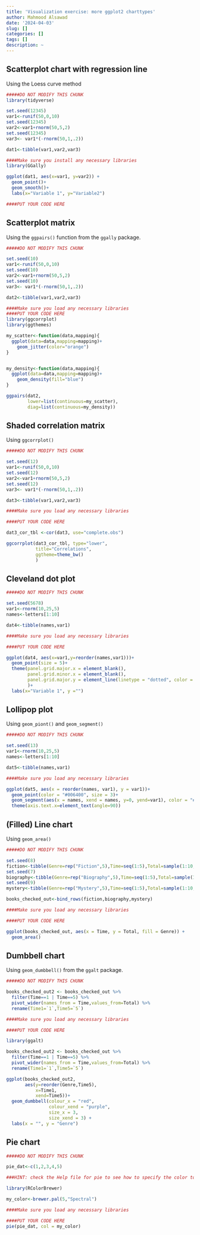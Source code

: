 ```yaml
---
title: 'Visualization exercise: more ggplot2 charttypes'
author: Mahmood Alsawad
date: '2024-04-03'
slug: []
categories: []
tags: []
description: ~
---
```


## Scatterplot chart with regression line
Using the Loess curve method

```r

#####DO NOT MODIFY THIS CHUNK
library(tidyverse)

set.seed(12345)
var1<-runif(50,0,10)
set.seed(12345)
var2<-var1+rnorm(50,5,2)
set.seed(12345)
var3<- var1*(-rnorm(50,1,.2))

dat1<-tibble(var1,var2,var3)


```

```r

####Make sure you install any necessary libraries
library(GGally)

ggplot(dat1, aes(x=var1, y=var2)) +
  geom_point()+
  geom_smooth()+
  labs(x="Variable 1", y="Variable2")

####PUT YOUR CODE HERE
```

## Scatterplot matrix
Using the `ggpairs()` function from the `ggally` package.

```r

#####DO NOT MODIFY THIS CHUNK

set.seed(10)
var1<-runif(50,0,10)
set.seed(10)
var2<-var1+rnorm(50,5,2)
set.seed(10)
var3<- var1*(-rnorm(50,1,.2))

dat2<-tibble(var1,var2,var3)


```


```r

####Make sure you load any necessary libraries
####PUT YOUR CODE HERE
library(ggcorrplot)
library(ggthemes)

my_scatter<-function(data,mapping){
  ggplot(data=data,mapping=mapping)+
    geom_jitter(color="orange")
}


my_density<-function(data,mapping){
  ggplot(data=data,mapping=mapping)+
    geom_density(fill="blue")
}

ggpairs(dat2,
        lower=list(continuous=my_scatter),
        diag=list(continuous=my_density))

```

## Shaded correlation matrix
Using `ggcorrplot()`

```r

#####DO NOT MODIFY THIS CHUNK

set.seed(12)
var1<-runif(50,0,10)
set.seed(12)
var2<-var1+rnorm(50,5,2)
set.seed(12)
var3<- var1*(-rnorm(50,1,.2))

dat3<-tibble(var1,var2,var3)

```

```r

####Make sure you load any necessary libraries

####PUT YOUR CODE HERE

dat3_cor_tbl <-cor(dat3, use="complete.obs")

ggcorrplot(dat3_cor_tbl, type="lower", 
           title="Correlations", 
           ggtheme=theme_bw()
           )


```

## Cleveland dot plot

```r

#####DO NOT MODIFY THIS CHUNK

set.seed(5678)
var1<-rnorm(10,25,5)
names<-letters[1:10]

dat4<-tibble(names,var1)


```

```r


####Make sure you load any necessary libraries

####PUT YOUR CODE HERE

ggplot(dat4, aes(x=var1,y=reorder(names,var1)))+
  geom_point(size = 5)+
  theme(panel.grid.major.x = element_blank(),
        panel.grid.minor.x = element_blank(),
        panel.grid.major.y = element_line(linetype = "dotted", color = "red")
        )+
  labs(x="Variable 1", y ="")

```

## Lollipop plot
Using `geom_piont()` and `geom_segment()`

```r

#####DO NOT MODIFY THIS CHUNK

set.seed(13)
var1<-rnorm(10,25,5)
names<-letters[1:10]

dat5<-tibble(names,var1)


```

```r


####Make sure you load any necessary libraries

ggplot(dat5, aes(x = reorder(names, var1), y = var1))+
  geom_point(color = "#006400", size = 3)+
  geom_segment(aes(x = names, xend = names, y=0, yend=var1), color = "#006400")+
  theme(axis.text.x=element_text(angle=90))

```

## (Filled) Line chart
Using `geom_area()`

```r

#####DO NOT MODIFY THIS CHUNK

set.seed(8)
fiction<-tibble(Genre=rep("Fiction",5),Time=seq(1:5),Total=sample(1:10,5))
set.seed(7)
biography<-tibble(Genre=rep("Biography",5),Time=seq(1:5),Total=sample(1:10,5))
set.seed(9)
mystery<-tibble(Genre=rep("Mystery",5),Time=seq(1:5),Total=sample(1:10,5))

books_checked_out<-bind_rows(fiction,biography,mystery)
```

```r


####Make sure you load any necessary libraries

####PUT YOUR CODE HERE

ggplot(books_checked_out, aes(x = Time, y = Total, fill = Genre)) +
  geom_area()

```

## Dumbbell chart
Using `geom_dumbbell()` from the `ggalt` package.

```r

#####DO NOT MODIFY THIS CHUNK

books_checked_out2 <- books_checked_out %>%
  filter(Time==1 | Time==5) %>%
  pivot_wider(names_from = Time,values_from=Total) %>%
  rename(Time1=`1`,Time5=`5`)

```
   
```r


####Make sure you load any necessary libraries

####PUT YOUR CODE HERE

library(ggalt)

books_checked_out2 <- books_checked_out %>%
  filter(Time==1 | Time==5) %>%
  pivot_wider(names_from = Time,values_from=Total) %>%
  rename(Time1=`1`,Time5=`5`)

ggplot(books_checked_out2,
       aes(y=reorder(Genre,Time5),
           x=Time1,
           xend=Time5))+
  geom_dumbbell(colour_x = "red",
                colour_xend = "purple",
                size_x = 3,
                size_xend = 3) +
  labs(x = "", y = "Genre")

```

## Pie chart

```r

#####DO NOT MODIFY THIS CHUNK

pie_dat<-c(1,2,3,4,5)
```

```r


###HINT: check the Help file for pie to see how to specify the color to the my_color palette

library(RColorBrewer)

my_color<-brewer.pal(5,"Spectral")

####Make sure you load any necessary libraries

####PUT YOUR CODE HERE
pie(pie_dat, col = my_color)


```

